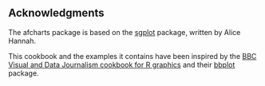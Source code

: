 ## Acknowledgments

The afcharts package is based on the [sgplot](https://scotgovanalysis.github.io/sgplot/index.html) package, written by Alice Hannah.

This cookbook and the examples it contains have been inspired by the [BBC Visual and Data Journalism cookbook for R graphics](https://bbc.github.io/rcookbook/) and their [bbplot](https://github.com/bbc/bbplot) package.
